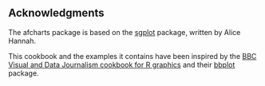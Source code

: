 ## Acknowledgments

The afcharts package is based on the [sgplot](https://scotgovanalysis.github.io/sgplot/index.html) package, written by Alice Hannah.

This cookbook and the examples it contains have been inspired by the [BBC Visual and Data Journalism cookbook for R graphics](https://bbc.github.io/rcookbook/) and their [bbplot](https://github.com/bbc/bbplot) package.
